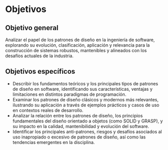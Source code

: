 # Objetivos

## Objetivo general

Analizar el papel de los patrones de diseño en la ingeniería de software, explorando su evolución, clasificación, aplicación y relevancia para la construcción de sistemas robustos, mantenibles y alineados con los desafíos actuales de la industria.

## Objetivos específicos

- Describir los fundamentos teóricos y los principales tipos de patrones de diseño en software, identificando sus características, ventajas y limitaciones en distintos paradigmas de programación.
- Examinar los patrones de diseño clásicos y modernos más relevantes, ilustrando su aplicación a través de ejemplos prácticos y casos de uso en contextos reales de desarrollo.  
- Analizar la relación entre los patrones de diseño, los principios fundamentales del diseño orientado a objetos (como SOLID y GRASP), y su impacto en la calidad, mantenibilidad y evolución del software.  
- Identificar los principales anti-patrones, riesgos y desafíos asociados al uso inapropiado o excesivo de patrones de diseño, así como las tendencias emergentes en la disciplina.
